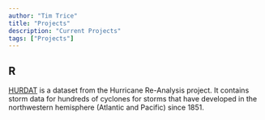 ```yaml
---
author: "Tim Trice"
title: "Projects"
description: "Current Projects"
tags: ["Projects"]
---
```


## R

[HURDAT](/projects/hurdat/) is a dataset from the Hurricane Re-Analysis project. It contains storm data for hundreds of cyclones for storms that have developed in the northwestern hemisphere (Atlantic and Pacific) since 1851.
